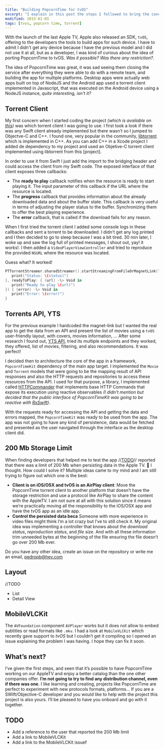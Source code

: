 ```yaml
---
title: "Building PopcornTime for tvOS"
excerpt: "I explain in this post the steps I followed to bring the concept of PopcornTime to tvOS and offering torrent video streaming in the last Apple TV device."
modified: 2015-01-03
tags: [tvos, popcorn time, torrent]
---
```


With the launch of the last Apple TV, Apple also released an SDK, `tvOS`, offering to the developers the tools to build apps for such device. I have to admit I didn't get any device because I have the previous model and I did not use it at all, but as a developer, I was kind of curious about the idea of porting PopcornTime to tvOS. _Was it possible? Was there any restriction?_.

The idea of PopcornTime was great, it was sad seeing them closing the service after everything they were able to do with a remote team, and building the app for multiple platforms. Desktop apps were actually web apps built on top of NodeJS and the Android app used a torrent client implemented in Javascript, that was executed on the Android device using a NodeJS instance, _quite interesting, isn't it?_

## Torrent Client

My first concern when I started coding the project _(which is available on [this][1])_ was which torrent client I was going to use. I first took a look if there was any Swift client already implemented but there wasn't so I jumped to Objectve-C and C++. I found one, very popular in the community, [libtorrent][2] which is implemented in C++. As you can add C++ in a Xcode project I added de dependency to my project and used an Objetive-C torrent client implemented using libtorrent from this [project].

In order to use it from Swift I just add the import to the bridging header and could access the client from my Swift code. The exposed interface of that client exposes three callbacks:

- The **ready to play** callback notifies when the resource is ready to start playing it. The input parameter of this callback if the URL where the resource is located.
- The **progress** callback that provides information about the already downloaded data and about the buffer state. This callback is very useful in terms of adjusting the player status to the buffer. Synchronizing them to offer the best playing experience.
- The **error** callback, that is called if the download fails for any reason.

When I first tried the torrent client I added some console logs in these callbacks and sent a torrent to be downloaded. I didn't get any log printed and I then decided to go to sleep because I was a bit tired. 30 min later, I woke up and saw the log full of printed messages, I shout out, yay! it works!. I then added a `VideoPlayerViewController` and tried to reproduce the provided `NSURL` where the resource was located.

Guess what? It worked!

```swift
PTTorrentStreamer.sharedStreamer().startStreamingFromFileOrMagnetLink("magnet-link", progress: { (status) -\> Void in
   print("Status: \(status)")
}, readyToPlay: { (url) -\> Void in
   print("Ready to play \(url)")
}) { (error) -\> Void in
   print("Error: \(error)")
}
```

## Torrents API, YTS

For the previous example I hardcoded the magnet-link but I wanted the real app to get the data from an API and present the list of movies using a `tvOS` user-friendly layout, with covers, movies information, ... After some research I found out, [YTS API][3], tried its multiple endpoints and they worked, they offered, list of movies, filtering, and also recommendations. It was perfect!

I decided then to architecture the core of the app in a framework, `PopcornTimeKit` dependency of the main app target. I implemented the `Movie` and `Torrent` models that were going to be the mapping result of API responses and also the HTTP requests and repositories to access these resources from the API. I used for that purpose, a library, I implemented called [HTTPCommander][4] that implements base HTTP Commands that expose its execution using reactive observables _(I didn't mention but decided that the public interface of PopcornTimeKit was going to be reactive with [RxSwift][5])_.

With the requests ready for accessing the API and getting the data and errors mapped, the `PopcornTimeKit` was ready to be used from the app. The app was not going to have any kind of persistence, data would be fetched and presented as the user navigated through the interface as the desktop client did.

## 200 Mb Storage Limit

When finding developers that helped me to test the app //[TODO][6]// reported that there was a limit of 200 Mb when persisting data in the Apple TV. :shit: I thought. How could I solve it? Multiple ideas came to my mind and I am still trying to figure out which one is the best:

- **Client is on iOS/OSX and tvOS is an AirPlay client**: Move the PopcornTime torrent client to another platform that doesn’t have the storage restriction and use a protocol like AirPlay to share the content with the AppleTV. I am not sure at all with this solution since it means we’re practically moving all the responsibility to the iOS/OSX app and have the tvOS app as an idle app.
- **Control the persisted data beca** Someone with more experience in video files might think I’m a lot crazy but I’ve to still check it. My original idea was implementing a controller that knows about the _download status_, _reproduction status_, and _file size_. And with all these information trim unneeded bytes at the beginning of the file ensuring the file doesn’t go over 200 Mb ever.

Do you have any other idea, create an issue on the repository or write me an email, [pedropb@hey.com][7]

## Layout

//TODO

- List
- Detail View

## MobileVLCKit

The `AVFoundation` component `AVPlayer` works but it does not allow to embed subtitles or read formats like `.mkv`. I had a look at `MobileVLCKit` which recently gave support to _tvOS_ but I couldn’t get it compiling so I opened an issue explaining the problem I was having. I hope they can fix it soon.

## What’s next?

I’ve given the first steps, and seen that it’s possible to have PopcornTime working on our AppleTV and enjoy a better catalog than the one other companies offer. **I’m not going to try to find any distribution channel, even if there was one**. I like learning and creating, projects like PopcornTime are perfect to experiment with new protocols formats, platforms… If you are a SWift/Objective-C developer and you would like to help with the project this project is also yours. I’ll be pleased to have you onboard and go with it together.

## TODO

- Add a reference to the user that reported the 200 Mb limit
- Add a link to MobileVLCKit
- Add a link to the MobileVLCKit issuef

[1]: https://github.com/pepibumur/popcorntimetv
[2]: link
[3]: link
[4]: https://github.com/swiftreactive/httpcommander
[5]: https://github.com/reactivex/rxswift
[6]: TODO
[7]: mailto://pedropb@hey.com
